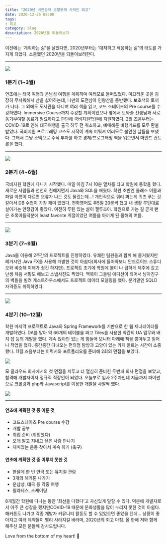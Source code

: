 ```yaml
---
title: "2020년 비전공자 코알못의 사적인 회고"
date: 2020-12-25 08:00
tags:
- 회고
category: blog
description: 2020년을 되돌아보다
---
```


이전에는 '계획하는 삶'을 살았다면, 2020년부터는 '대처하고 적응하는 삶'의 태도를 가지게 되었다. 소중했던 2020년을 되돌아보려한다. 

----------------------
![](/images/diary/201225/01.jpeg)

### 1분기 (1~3월)
연초에는 태국 여행과 운남성 여행을 계획하며 여러모로 들떠있었다. 미끄러운 곳을 굉장히 무서워해서 산을 싫어하는데, 나만의 도전삼아 인왕산을 등반했다. 보호색의 토끼가 나다. 그 외에도 도서관을 다니며 여러 책을 읽고, 코드 스테이츠의 Pre course를 수강하였다. Immersive Course까지 수강할 계획이었으나 옆에서 도와줄 선생님과 서로 동기부여할 동료가 필요하다고 판단해 국비지원학원에 지원하였다. 
2월 즈음부터는 COVID-19로 인해 태국여행을 출국 하루 전 취소하고, 예매해둔 비행기표를 모두 환불 받았다. 국비지원 프로그래밍 코스도 시작이 계속 미뤄져 여러모로 불안한 날들을 보냈다. 그래서 그냥 소액으로 주식 투자를 하고 경제/프로그래밍 책을 읽으면서 마인드 컨트롤을 했다.

-------------
![](/images/diary/201225/02.jpeg)

### 2분기 (4~6월)
국비지원 학원에 다니기 시작했다. 매일 아침 7시 10분 열차를 타고 학원에 통학을 했다. 새로운 사람들과 천천히 친해지면서 Java와 SQL을 배웠다. 학원 초반엔 클래스 이름과 파일 이름이 다르면 오류가 나는 것도 몰랐는데...! 개인적으로 쿼리 짜는게 퀴즈 푸는 것 같아서 DB 수업이 가장 재미 있었다. 전화영어도 주5일 20분씩 했고 내 생활 루틴대로 살아가는 안정감이 좋았다. 여전히 루틴 있는 삶이 젤루조아. 학원으로 가는 길 곧게 뻗은 초록이들덕분에 least favorite 계절이었던 여름을 아끼게 된 올해의 여름. 

---------------------
![](/images/diary/201225/03.jpeg)

### 3분기 (7~9월)
Java를 이용해 2주간의 프로젝트를 진행하였다. 유쾌한 팀원들과 함께 해 즐거웠지만 레거시인 Java FX를 사용해 개발한 것이 아쉽다(회사에 들어와보니 안드로이드 스튜디오와 비슷해 이해가 쉽긴 하지만). 프로젝트 초기에 학원에 불이 나 급하게 제주에 갔고 난생 처음 서핑도 해보고 스냅사진도 찍었다. 맥북이 그을림 에디션이 되어서 남자친구의 벽돌을 빌려 게스트하우스에서도 프로젝트 데이터 모델링을 했다. 분기말엔 SQLD 자격증도 취득하였다.

-------------------------
![](/images/diary/201225/04.jpeg)

### 4분기 (10~12월)
학원 마지막 프로젝트로 Java와 Spring Framework를 기반으로 한 웹 제너레이터를 개발하였다. DA를 맡아 약 66개의 테이블을 짜고 Tiles를 사용한 약간의 UA 업무와 배치 잡 등의 개발을 했다. 계속 앉아만 있는 게 힘들어 모니터 아래에 책을 쌓아두고 일어나 작업을 했다. 중간중간 다녀오는 편의점 탐방과 고양이 있는 카페 들르는 시간이 소중했다. 11월 즈음부터는 이력서와 포트폴리오를 준비해 2회의 면접을 보았다.

![](/images/diary/201225/05.png)  

모 클라우드 회사에서의 첫 면접을 치루고 더 열심히 준비한 두번째 회사 면접을 보았고, 합격해 개발자이자 정규직 직장인이 되었다. 오늘부로 입사 2주차인데 지금까지 파이썬으로 크롤링과 php와 Javascript를 이용한 개발을 사알짝 했다. 

![](/images/diary/201225/06.png)

-------------

#### 연초에 계획한 것 중 이룬 것
- 코드스테이츠 Pre course 수강
- 개발 공부
- 취업 준비 (취업했다)
- 오래 알고 지내고 싶은 사람 만나기
- 재미있는 운동 찾아서 계속 하기 (축구)

#### 연초에 계획한 것 중 이루지 못한 것
- 한달에 한 번 연극 또는 뮤지컬 관람
- 3개의 해커톤 나가기
- 운남성, 태국 등 각종 여행
- 필라테스, 스케이팅


8개월간 학원에 다니는 동안 '최선을 다했다'고 자신있게 말할 수 있다. 덕분에 개발자로서 아주 큰 성장을 했지만COVID-19 때문에 문화생활을 많이 누리지 못한 것이 아쉽다. 해커톤도 나가고 각종 개발자 커뮤니티 활동도 할 수 있었으면 좋았을 텐데... 상황이 좋아지고 여러 제약들이 빨리 사라지길 바라며, 2020년의 회고 마침. 
올 한해 저와 함께 해주신 모든 분들께 감사드립니다. 

Love from the bottom of my heart! 💙 

